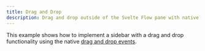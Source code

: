 ```yaml
---
title: Drag and Drop
description: Drag and drop outside of the Svelte Flow pane with native HTML Drag and Drop API
---
```



This example shows how to implement a sidebar with a drag and drop functionality using the native [drag and drop events](https://developer.mozilla.org/en-US/docs/Web/API/HTML_Drag_and_Drop_API).

<RemoteCodeViewer
  route="examples/interaction/drag-and-drop"
  framework="svelte"
  activeFile="Flow.svelte"
/>
